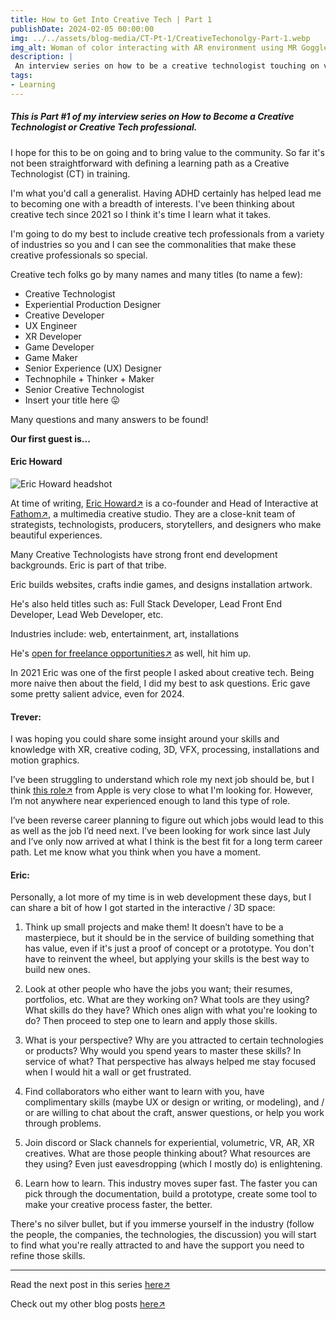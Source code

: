 ```yaml
---
title: How to Get Into Creative Tech | Part 1
publishDate: 2024-02-05 00:00:00
img: ../../assets/blog-media/CT-Pt-1/CreativeTechonolgy-Part-1.webp
img_alt: Woman of color interacting with AR environment using MR Goggles
description: |
 An interview series on how to be a creative technologist touching on various industries.
tags:
- Learning
---
```



##### This is Part #1 of my interview series on How to Become a Creative Technologist or Creative Tech professional.

I hope for this to be on going and to bring value to the community. So far it's not been straightforward with defining a learning path as a Creative Technologist (CT) in training. 

I'm what you'd call a generalist. Having ADHD certainly has helped lead me to becoming one with a breadth of interests. I've been thinking about creative tech since 2021 so I think it's time I learn what it takes.

I'm going to do my best to include creative tech professionals from a variety of industries so you and I can see the commonalities that make these creative professionals so special.

Creative tech folks go by many names and many titles (to name a few):
- Creative Technologist
- Experiential Production Designer
- Creative Developer
- UX Engineer
- XR Developer
- Game Developer
- Game Maker
- Senior Experience (UX) Designer
- Technophile + Thinker + Maker
- Senior Creative Technologist
- Insert your title here 😛

Many questions and many answers to be found!

**Our first guest is...**

#### Eric Howard

<div className="flex-container">
  <img class="lightbox-image" src="../../assets/blog-media/CT-Pt-1/Eric Howard.png" alt="Eric Howard headshot" />
</div>

At time of writing, [<u>Eric Howard</u>↗](https://www.linkedin.com/in/ericmhoward) is a co-founder and Head of Interactive at [<u>Fathom</u>↗](https://www.fathom.company/), a multimedia creative studio. They are a close-knit team of strategists, technologists, producers, storytellers, and designers who make beautiful experiences.

Many Creative Technologists have strong front end development backgrounds. Eric is part of that tribe.

Eric builds websites, crafts indie games, and designs installation artwork.

He's also held titles such as: Full Stack Developer, Lead Front End Developer, Lead Web Developer, etc.

Industries include: web, entertainment, art, installations

He's [<u>open for freelance opportunities</u>↗](https://eric-howard.com/#contact) as well, hit him up.

In 2021 Eric was one of the first people I asked about creative tech. Being more naive then about the field, I did my best to ask questions. Eric gave some pretty salient advice, even for 2024.

#### Trever:

I was hoping you could share some insight around your skills and knowledge with XR, creative coding, 3D, VFX, processing, installations and motion graphics.

I’ve been struggling to understand which role my next job should be, but I think [<u>this role</u>↗](https://web.archive.org/web/20210228185143/https://jobs.apple.com/en-us/details/200186019/creative-technologist-ar-vr?team=MKTG) from Apple is very close to what I'm looking for. However, I’m not anywhere near experienced enough to land this type of role.

I’ve been reverse career planning to figure out which jobs would lead to this as well as the job I’d need next. I’ve been looking for work since last July and I’ve only now arrived at what I think is the best fit for a long term career path. Let me know what you think when you have a moment.

#### Eric:

Personally, a lot more of my time is in web development these days, but I can share a bit of how I got started in the interactive / 3D space:
		
1. Think up small projects and make them! It doesn’t have to be a masterpiece, but it should be in the service of building something that has value, even if it's just a proof of concept or a prototype. You don't have to reinvent the wheel, but applying your skills is the best way to build new ones.

2. Look at other people who have the jobs you want; their resumes, portfolios, etc. What are they working on? What tools are they using? What skills do they have? Which ones align with what you're looking to do? Then proceed to step one to learn and apply those skills.

3. What is your perspective? Why are you attracted to certain technologies or products? Why would you spend years to master these skills? In service of what? That perspective has always helped me stay focused when I would hit a wall or get frustrated.

4. Find collaborators who either want to learn with you, have complimentary skills (maybe UX or design or writing, or modeling), and / or are willing to chat about the craft, answer questions, or help you work through problems.

5. Join discord or Slack channels for experiential, volumetric, VR, AR, XR creatives. What are those people thinking about? What resources are they using? Even just eavesdropping (which I mostly do) is enlightening.

6. Learn how to learn. This industry moves super fast. The faster you can pick through the documentation, build a prototype, create some tool to make your creative process faster, the better.

There's no silver bullet, but if you immerse yourself in the industry (follow the people, the companies, the technologies, the discussion) you will start to find what you're really attracted to and have the support you need to refine those skills.

---

Read the next post in this series [<u>here</u>↗](/blogs/how-to-get-into-creative-tech--part-2)

Check out my other blog posts [<u>here</u>↗](/blogs)